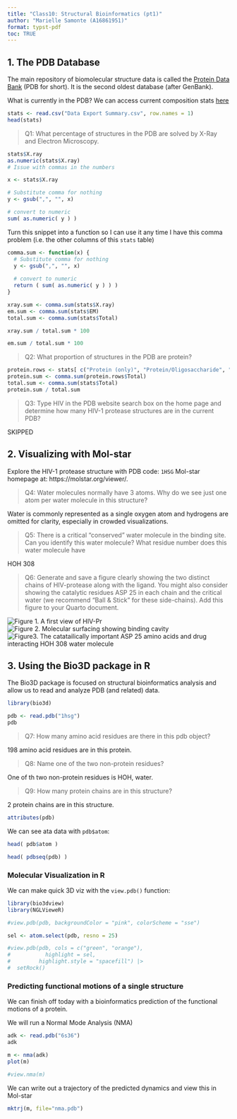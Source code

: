 ```yaml
---
title: "Class10: Structural Bioinformatics (pt1)"
author: "Marielle Samonte (A16861951)"
format: typst-pdf
toc: TRUE
---
```


## 1. The PDB Database

The main repository of biomolecular structure data is called the [Protein Data Bank](http://www.rcsb.org/) (PDB for short). It is the second oldest database (after GenBank).

What is currently in the PDB? We can access current composition stats [here](https://www.rcsb.org/stats/summary)

```r
stats <- read.csv("Data Export Summary.csv", row.names = 1)
head(stats)
```


> Q1: What percentage of structures in the PDB are solved by X-Ray and Electron Microscopy.

```r
stats$X.ray
as.numeric(stats$X.ray)
# Issue with commas in the numbers
```
```r
x <- stats$X.ray

# Substitute comma for nothing
y <- gsub(",", "", x)

# convert to numeric
sum( as.numeric( y ) )
```
Turn this snippet into a function so I can use it any time I have this comma problem (i.e. the other columns of this `stats` table)

```r
comma.sum <- function(x) {
  # Substitute comma for nothing
  y <- gsub(",", "", x)
  
  # convert to numeric
  return ( sum( as.numeric( y ) ) )
}
```

```r
xray.sum <- comma.sum(stats$X.ray)
em.sum <- comma.sum(stats$EM)
total.sum <- comma.sum(stats$Total)
```

```r
xray.sum / total.sum * 100
```
```r
em.sum / total.sum * 100
```

> Q2: What proportion of structures in the PDB are protein?

```r
protein.rows <- stats[ c("Protein (only)", "Protein/Oligosaccharide", "Protein/NA"),]
protein.sum <- comma.sum(protein.rows$Total)
total.sum <- comma.sum(stats$Total)
protein.sum / total.sum
```


> Q3: Type HIV in the PDB website search box on the home page and determine how many HIV-1 protease structures are in the current PDB?

SKIPPED

## 2. Visualizing with Mol-star

Explore the HIV-1 protease structure with PDB code: `1HSG`
Mol-star homepage at: https://molstar.org/viewer/.

> Q4: Water molecules normally have 3 atoms. Why do we see just one atom per water molecule in this structure?

Water is commonly represented as a single oxygen atom and hydrogens are omitted for clarity, especially in crowded visualizations.

> Q5: There is a critical “conserved” water molecule in the binding site. Can you identify this water molecule? What residue number does this water molecule have

HOH 308

> Q6: Generate and save a figure clearly showing the two distinct chains of HIV-protease along with the ligand. You might also consider showing the catalytic residues ASP 25 in each chain and the critical water (we recommend “Ball & Stick” for these side-chains). Add this figure to your Quarto document.

![Figure 1. A first view of HIV-Pr](1HSG.png)
![Figure 2. Molecular surfacing showing binding cavity](1HSG Figure2.png)
![Figure3. The catatailically important ASP 25 amino acids and drug interacting HOH 308 water molecule](1HSG Figure3.png)

## 3. Using the Bio3D package in R

The Bio3D package is focused on structural bioinformatics analysis and allow us to read and analyze PDB (and related) data.


```r
library(bio3d)
```

```r
pdb <- read.pdb("1hsg")
pdb
```

> Q7: How many amino acid residues are there in this pdb object? 

198 amino acid residues are in this protein.

> Q8: Name one of the two non-protein residues? 

One of th two non-protein residues is HOH, water.

> Q9: How many protein chains are in this structure?

2 protein chains are in this structure.


```r
attributes(pdb)
```
We can see ata data with `pdb$atom`:
```r
head( pdb$atom )
```
```r
head( pdbseq(pdb) )
```

### Molecular Visualization in R

We can make quick 3D viz with the `view.pdb()` function:

```r
library(bio3dview)
library(NGLVieweR)

#view.pdb(pdb, backgroundColor = "pink", colorScheme = "sse")
```

```r
sel <- atom.select(pdb, resno = 25)

#view.pdb(pdb, cols = c("green", "orange"),
#           highlight = sel,
#         highlight.style = "spacefill") |>
#  setRock()
```

### Predicting functional motions of a single structure

We can finish off today with a bioinformatics prediction of the functional motions of a protein. 

We will run a Normal Mode Analysis (NMA)
```r
adk <- read.pdb("6s36")
adk
```

```r
m <- nma(adk)
plot(m)
```

```r
#view.nma(m)
```

We can write out a trajectory of the predicted dynamics and view this in Mol-star

```r
mktrj(m, file="nma.pdb")
```



